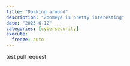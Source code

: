 ```yaml
---
title: "Dorking around"
description: "Zoomeye is pretty interesting"
date: "2023-6-12"
categories: [cybersecurity]
execute:
  freeze: auto
---
```


test pull request

